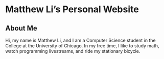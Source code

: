 # Matthew Li's Personal Website

## About Me

Hi, my name is Matthew Li, and I am a Computer Science student in the College at the University of Chicago. In my free time, I like to study math, watch programming livestreams, and ride my stationary bicycle. 